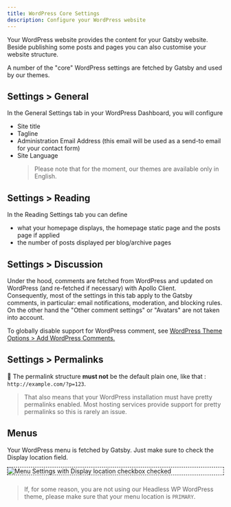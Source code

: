 ```yaml
---
title: WordPress Core Settings
description: Configure your WordPress website
---
```


Your WordPress website provides the content for your Gatsby website. Beside publishing some posts and pages you can also customise your website structure.

A number of the "core" WordPress settings are fetched by Gatsby and used by our themes.

## Settings > General

In the General Settings tab in your WordPress Dashboard, you will configure

- Site title
- Tagline
- Administration Email Address (this email will be used as a send-to email for your contact form)
- Site Language
  > Please note that for the moment, our themes are available only in English.

## Settings > Reading

In the Reading Settings tab you can define

- what your homepage displays, the homepage static page and the posts page if applied
- the number of posts displayed per blog/archive pages

## Settings > Discussion

Under the hood, comments are fetched from WordPress and updated on WordPress (and re-fetched if necessary) with Apollo Client.  
Consequently, most of the settings in this tab apply to the Gatsby comments, in particular: email notifications, moderation, and blocking rules.  
On the other hand the "Other comment settings" or "Avatars" are not taken into account.

To globally disable support for WordPress comment, see [WordPress Theme Options > Add WordPress Comments.](/configuration/wp#general-features)

## Settings > Permalinks

🚫 The permalink structure **must not** be the default plain one, like that : `http://example.com/?p=123`.

> That also means that your WordPress installation must have pretty permalinks enabled. Most hosting services provide support for pretty permalinks so this is rarely an issue.

## Menus

Your WordPress menu is fetched by Gatsby. Just make sure to check the Display location field.

<div style="border: 1px dashed; margin-bottom: 1.5rem">
  <img
    src="../assets/displaylocation.png"
    alt="Menu Settings with Display location checkbox checked"
  />
</div>

> If, for some reason, you are not using our Headless WP WordPress theme, please make sure that your menu location is `PRIMARY`.
